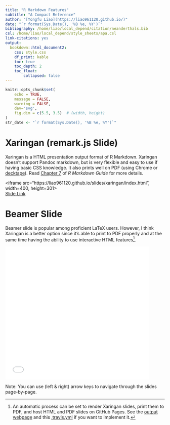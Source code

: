```yaml
---
title: "R Markdown Features"
subtitle: "A Compact Reference"
author: "[Yongfu Liao](https://liao961120.github.io/)"
date: "`r format(Sys.Date(), '%B %e, %Y')`"
bibliography: /home/liao/local_depend/citation/neanderthals.bib
csl: /home/liao/local_depend/style_sheets/apa.csl
link-citations: yes
output:
  bookdown::html_document2:
    css: style.css
    df_print: kable
    toc: true
    toc_depth: 2
    toc_float:
        collapsed: false
---
```


```r
knitr::opts_chunk$set(
	echo = TRUE,
	message = FALSE,
	warning = FALSE,
	dev='svg',
	fig.dim = c(5.5, 3.5)  # (width, height)
)
str_date <- "`r format(Sys.Date(), '%B %e, %Y')`"
```


# Xaringan (remark.js Slide)

Xaringan is a HTML presentation output format of R Markdown. Xaringan doesn't support Pandoc markdown, but is very flexible and easy to use if having basic CSS knowledge. It also prints well on PDF (using Chrome or [decktape](https://github.com/astefanutti/decktape)). Read [Chapter 7](https://bookdown.org/yihui/rmarkdown/xaringan.html) of *R Markdown Guide* for more details.

<iframe src="https://liao961120.github.io/slides/xaringan/index.html", width=400, height=301>
</iframe>  
[Slide Link](https://liao961120.github.io/slides/xaringan/index.html)


# Beamer Slide

Beamer slide is popular among proficient LaTeX users. However, I think Xaringan is a better option since it's able to print to PDF properly and at the same time having the ability to use interactive HTML features[^xaringan].

<embed src="beamer.pdf" type="application/pdf" width="90%" height="420px">

Note: You can use (left & right) arrow keys to navigate through the slides page-by-page.



[^xaringan]: An automatic process can be set to render Xaringan slides, print them to PDF, and host HTML and PDF slides on GitHub Pages. See the [output webpage](/slides) and this [.travis.yml](https://github.com/liao961120/slides/blob/master/.travis.yml) if you want to implement it.
